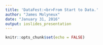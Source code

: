 ```yaml
---
title: 'DataFest:<br>From Start to Data.'
author: "James Molyneux"
date: "January 31, 2016"
output: ioslides_presentation
---
```


```r
knitr::opts_chunk$set(echo = FALSE)
```

# 
